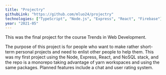 ```yaml
---
title: "Projectry"
githubLink: "https://github.com/mluo24/projectry"
technologies: ["TypeScript", "Node.js", "Express", "React", "Firebase"]
year: "2021-05"
---
```


This was the final project for the course <Link href="https://webdev.cornelldti.org/" target="_blank">Trends in Web Development</Link>.

The purpose of this project is for people who want to make rather short-term personal projects and need to enlist other people to help them. This was my first project using the Node, Express, React, and NoSQL stack, and the repo is a monorepo taking advantage of yarn workspaces and using the same packages.
Planned features include a chat and user rating system.
